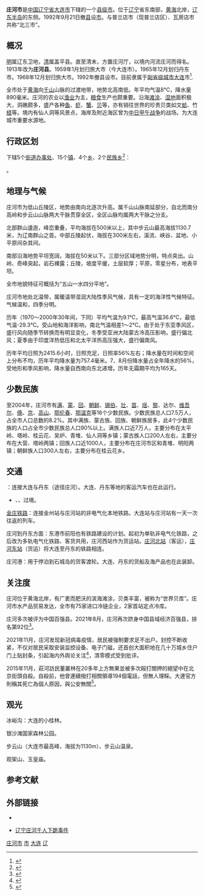 {{NoteTA
|T=zh-hans:庄河市; zh-hant:莊河市;
|1=zh-hans:庄河; zh-hant:莊河;
}}
{{Infobox China County
| county = 庄河市
| usedname = 
| nameorigin = 
| Photo = Zhuanghe_city_hall.jpg
| Photoname = 庄河市政府大楼
| map = ChinaDalianZhuanghe.png
| map_caption = 庄河市在大连的位置
| Pinyin =  Zhuānghé Shì
| Belong = [[辽宁省|辽宁省]][[大连市|大连市]]
| Types = [[县级市|县级市]]
| admincode =  
| founded = 1992年9月21日撤县设市
| seat = 红岩路461号
| officerTitle = 
| officer = 
| officerTitle2 = 
| officer2 = 
| division = 26
| town = 15
| township = 6
| subdistrict = 5
| dialect = 
| post code = 116400
| phone code = 411
| coordinate = 
| area = 3866平方千米
| area land = 
| area water = 
| census yr = 2004年
| pop = 91万人
| density =  
| GDP = 
| GDP_as_of = 
| GDPPC = 
| carlicense = 辽B
| web = www.dlzh.gov.cn
| web_title = 庄河市政府网
}}
'''庄河市'''是[[中华人民共和国|中国]][[辽宁省|辽宁省]][[大连市|大连市]]下辖的一个[[县级市|县级市]]。位于[[辽宁|辽宁]]省东南部，[[黄海|黄海]]北岸，[[辽东半岛|辽东半岛]]的东侧。1992年9月21日撤[[县|县]]设[[县级市|市]]。与普兰店市（现普兰店区）、瓦房店市共称“北三市”。

== 概况 ==
[[明|明]]属辽东卫地，[[清|清]]属盖平县。直至清末，方置庄河厅，以境内河流庄河而得名。1913年改为'''庄河县'''。1959年1月划归旅大市（今大连市）。1965年12月划归丹东市。1968年12月划归旅大市。1992年撤县设市。目前隶属于[[副省级城市|副省级城市]][[大连|大连]]市<ref>{{Cite web|title=建制改革|url=http://www.dlzh.gov.cn/html/ZJZH_503.html|accessdate=2021-04-30|4=|publisher=庄河市政府网站|6=|archive-date=2022-06-23|archive-url=https://web.archive.org/web/20220623161148/http://www.dlzh.gov.cn/html/ZJZH_503.html}}</ref>.

全市处于[[黄海|黄海]]向[[千山|千山]]山脉的过渡地带，地势北高南低。年平均气温8℃，降水量890毫米。庄河的农业以[[渔业|渔业]]为主，[[粮食|粮食]]生产也颇重要。沿海[[滩涂|滩涂]]、[[湿地|湿地]]面积极大，洞礁颇多，盛产各种[[鱼|鱼]]、[[虾|虾]]、[[蟹|蟹]]、[[贝|贝]]等，亦有销往世界的珍贵贝类如文[[蛤|蛤]]、竹[[蛏|蛏]]等。境内有仙人洞等风景点，海岸及附近海区曾为[[中日甲午战争|中日甲午战争]]的战场。为大连城市重要水源地。

== 行政区划 ==
{{PAGENAMEBASE}}下辖5个[[街道办事处|街道办事处]]、15个[[行政建制镇|镇]]、4个[[乡_(中华人民共和国)|乡]]、2个[[民族乡|民族乡]]<ref>{{PRC admin/ref sgc|21/02/83}}</ref>：

{{PRC admin/children|21/02/83}}。

== 地理与气候 ==

庄河市为低山丘陵区，地势由南向北逐次升高。属千山山脉南延部分，自北而南分高岭和步云山山脉两大干脉贯穿全区，全区山脉均属两大干脉之分支。

北部群山逶迤，峰峦重叠，平均海拔在500米以上，其中步云山最高海拔1130.7米，为辽南群山之首。中部丘陵起伏，海拔在300米左右，溪流、峡谷、盆地、小平原间杂其间。

南部沿海地势平坦宽阔，海拔在50米以下。三部分区域地势分明，特点突出。山岭、奇峰突起，岩石裸露；丘陵，坡度平缓，土层软厚；平原，零星分布，地表平坦。

全市地貌特征可概括为“五山一水四分平地”。

庄河市地处北温带，属暖温带湿润大陆性季风气候，具有一定的海洋性气候特征。气候温和，四季分明。

历年（1970～2000年30年间，下同）平均气温为9.1℃，最高气温36.6℃，最低气温-29.3℃。受山地和海洋影响，南北气温相差1～2℃。由于处于东亚季风区，盛行风向随季节转换而有明显变化，冬季受亚洲大陆蒙古冷高压影响，盛行偏北风；夏季由于印度洋热低压和北太平洋热高压强大，盛行偏南风。

历年平均日照为2415.6小时，日照充足，日照率56%左右；降水量在时间和空间上分布不均，历年平均降水量为757.4毫米。7、8月份降水量占全年降水的56%，受地形和季风影响，降水量自西南向东北递增。历年无霜期平均为165天。
{{Weather box|width=auto
|metric first=y
|single line=y 
|location = 庄河 (1971−2000)
|Jan high C = −1.5
|Feb high C =  1.2
|Mar high C =  6.9
|Apr high C = 14.4
|May high C = 20.0
|Jun high C = 23.7
|Jul high C = 26.3
|Aug high C = 27.6
|Sep high C = 24.0
|Oct high C = 17.4
|Nov high C =  8.4
|Dec high C =  1.1
|Jan mean C = -7.3
|Feb mean C = -4.4
|Mar mean C =  1.8
|Apr mean C =  9.1
|May mean C = 15.0
|Jun mean C = 19.7
|Jul mean C = 23.1
|Aug mean C = 23.6
|Sep mean C = 18.4
|Oct mean C = 11.3
|Nov mean C = 3.0
|Dec mean C = -4.3
|year mean C= 9.1
|Jan low C = −12.2
|Feb low C =  −9.2
|Mar low C =  −2.9
|Apr low C =   4.2
|May low C =  10.5
|Jun low C =  16.1
|Jul low C =  20.3
|Aug low C =  19.9
|Sep low C =  13.3
|Oct low C =   5.9
|Nov low C =  −1.6
|Dec low C =  −8.6
|Jan record high C = 8.2
|Feb record high C = 12.4
|Mar record high C = 18.0
|Apr record high C = 29.3
|May record high C = 34.5
|Jun record high C = 36.0
|Jul record high C =  35.0
|Aug record high C = 34.2
|Sep record high C = 31.6
|Oct record high C = 27.6
|Nov record high C = 19.6
|Dec record high C = 12.0
|Jan record low C = −24.1
|Feb record low C = −25.2
|Mar record low C = −24.6
|Apr record low C =  -5.2
|May record low C =  2.2
|Jun record low C =  9.0
|Jul record low C =  12.9
|Aug record low C = 10.0
|Sep record low C =  2.0
|Oct record low C =  -8.5
|Nov record low C = -14.2
|Dec record low C = -23.4
|year high C= 14.1 |year low C=   4.6
|year high F =57.4 |year low F = 40.4
|precipitation colour = green
|Jan precipitation mm =   7.0
|Feb precipitation mm =   7.3
|Mar precipitation mm =  14.4
|Apr precipitation mm =  32.3
|May precipitation mm =  60.7
|Jun precipitation mm = 104.7
|Jul precipitation mm = 198.9
|Aug precipitation mm = 181.3
|Sep precipitation mm =  86.6
|Oct precipitation mm =  35.3
|Nov precipitation mm =  19.6
|Dec precipitation mm =   9.5
|unit precipitation days = 0.1 mm
|Jan precipitation days =  3.1
|Feb precipitation days =  3.2
|Mar precipitation days =  4.5
|Apr precipitation days =  6.7
|May precipitation days =  8.2
|Jun precipitation days = 10.9
|Jul precipitation days = 14.6
|Aug precipitation days = 11.4
|Sep precipitation days =  7.1
|Oct precipitation days =  5.7
|Nov precipitation days =  5.2
|Dec precipitation days =  3.0
|source 1 = 中国天气网<ref name = "City Intro">{{cite web
 |url=http://www.weather.com.cn/cityintro/101070207.shtml
 |script-title=zh:庄河城市介绍
 |publisher=中国天气网
 |accessdate=2013-02-18
 |archive-date=2016-03-03
 |archive-url=https://web.archive.org/web/20160303232047/http://www.weather.com.cn/cityintro/101070207.shtml
 |dead-url=no
 }}</ref>
|date=June 2011}}

== 少数民族 ==
至2004年，庄河市有[[满族|满]]、[[蒙古族|蒙]]、[[回族|回]]、[[朝鲜族|朝鲜]]、[[锡伯族|锡伯]]、[[壮族|壮]]、[[苗族|苗]]、[[瑶族|瑶]]、[[黎族|黎]]、达尔、[[维吾尔族|维吾尔]]、[[傣族|傣]]、[[京族|京]]、[[高山族|高山]]、[[鄂伦春族|鄂伦春]]、[[鄂温克族|鄂温克]]等16个少数民族。少数民族总人口7.5万人，占全市人口总数的8.2%。其中满族、蒙古族、回族、朝鲜族居多，此4个少数民族的人口占全市少数民族总人口90%以上。满族人口近7万人，主要分布在太平岭、塔岭、桂云花、吴炉、青堆、仙人洞等乡镇；蒙古族人口200人左右，主要分布在大营、塔岭两镇；回族人口近1000人，主要分布在庄河市区和青堆、明阳两镇；朝鲜族人口300人左右，主要分布在桂云花乡。

== 交通 ==
{{中国高速公路名|G11|[[丹大高速公路|丹大高速公路]]}}：连接大连与丹东（途径庄河）。大连、丹东等地的客运汽车也在此运行。
* {{中国国道名|201}}、{{中国国道名|228}}、{{中国国道名|305}}过境。

{{rint|cn|rail}}[[金庄铁路|金庄铁路]]：连接金州站与庄河站的非电气化本地铁路。大连站与庄河站有一天一次往返的列车。

庄河到丹东方面：东港市前阳也有铁路建设的计划。起初为单轨非电气化铁路，之后改为多轨电气化铁路、客货共用，庄河西站作为货运站。[[庄河北站|庄河北站]]（客运），[[庄河东站|庄河东站]]（货运）将大连至丹东的铁路相连。

庄河港：用于停泊到石城岛的货客渡轮。大连、丹东的货船及海产品也在此装卸。

== 关注度 ==
庄河位于黄海北岸，有广袤而肥沃的滨海滩涂，贝类丰富，被称为“世界贝库”。庄河市水产品贸易发达，全市有75家进口冷链企业，2家首站定点冷库。

庄河多次被评为中国百强县。2021年8月，庄河再次跻身中国县域经济百强县，排名第92位<ref>{{Cite web|title=疫情困扰下的小城｜庄河“暂停”|url=https://m.thepaper.cn/newsDetail_forward_15401871|access-date=2022-01-20|work=m.thepaper.cn|archive-date=2022-01-20|archive-url=https://web.archive.org/web/20220120210222/https://m.thepaper.cn/newsDetail_forward_15401871|dead-url=no}}</ref>。

2021年11月，庄河发现新冠病毒疫情，居民被强制要求足不出户。封控不断收紧，不仅对居民采取安装监控设备、电子门磁，还首创大面积地在几十万城乡住户门上贴封条，引起海内外舆论关注<ref>{{Cite web|title=【暴力清零】莊河市40萬市民住家被貼封條 強制隔離14天|url=https://www.rfa.org/cantonese/news/covid-11142021082938.html|access-date=2022-01-20|work=Radio Free Asia|language=en|archive-date=2022-01-20|archive-url=https://web.archive.org/web/20220120211720/https://www.rfa.org/cantonese/news/covid-11142021082938.html|dead-url=no}}</ref>，清零模式受到批评。

2015年11月，莊河訪民董叢林在20多年上方無果並被多次毆打關押的絕望中在北京街頭自殺。自殺前，他曾連續撥打相關領導194個電話，但無人理睬。大連官方則稱其死亡為個人原因，與公安無關<ref>{{Cite web|title=訪民在京服藥死亡 遺書被封藏逾兩月才曝光|url=https://www.rfa.org/cantonese/news/petitioner-12282015084628.html|access-date=2022-01-20|work=Radio Free Asia|language=en|archive-date=2022-01-20|archive-url=https://web.archive.org/web/20220120214733/https://www.rfa.org/cantonese/news/petitioner-12282015084628.html|dead-url=no}}</ref>。

== 观光 ==
冰峪沟：大连的小桂林。

银沙滩国家森林公园。

步云山（大连市最高峰，海拔为1130m）、步云山温泉。

观架山、玉皇庙。

== 参考文献 ==
{{Wikisourcehas|民政部关于辽宁省撤销庄河县设立庄河市的批复|国务院关于同意辽宁省调整大连市长海县和庄河市部分行政区划的批复}}
{{reflist}}

== 外部链接 ==
* {{Official website|http://www.dlzh.gov.cn/|name=庄河市人民政府}}

{{庄河市行政区划}}
{{大连市行政区划}}
{{辽宁行政区划}}
[[Category:庄河市|]]
[[Category:大连区县市|市]]
[[Category:辽宁县级市|大连]]
[[Category:中国中等城市|辽]]

*[[辽宁庄河千人下跪事件|辽宁庄河千人下跪事件]]
